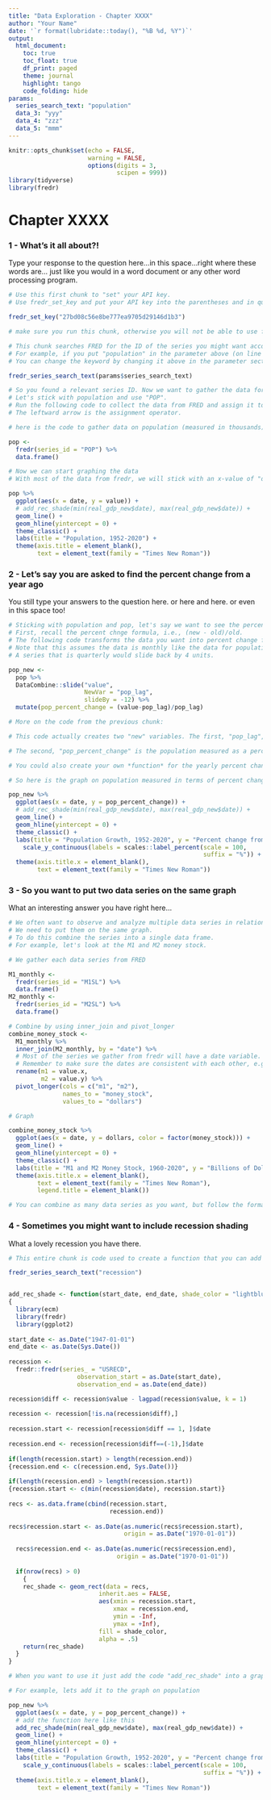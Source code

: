 ```yaml
---
title: "Data Exploration - Chapter XXXX"
author: "Your Name"
date: '`r format(lubridate::today(), "%B %d, %Y")`'
output: 
  html_document:
    toc: true
    toc_float: true
    df_print: paged
    theme: journal
    highlight: tango
    code_folding: hide
params:
  series_search_text: "population"
  data_3: "yyy"
  data_4: "zzz"
  data_5: "mmm"
---
```

```r
knitr::opts_chunk$set(echo = FALSE, 
                      warning = FALSE,
                      options(digits = 3, 
                              scipen = 999))
library(tidyverse)
library(fredr)
```

# Chapter XXXX 

### 1 - What's it all about?!

Type your response to the question here...in this space...right where these words are... just like you would in a word document or any other word processing program.

```r
# Use this first chunk to "set" your API key.
# Use fredr_set_key and put your API key into the parentheses and in quotation marks as shown. 

fredr_set_key("27bd08c56e8be777ea9705d29146d1b3")

# make sure you run this chunk, otherwise you will not be able to use fredr.
```

```r
# This chunk searches FRED for the ID of the series you might want according to a keyword you enter.
# For example, if you put "population" in the parameter above (on line 14), and then run this chunk, you will observe all of the data series that match.
# You can change the keyword by changing it above in the parameter section.

fredr_series_search_text(params$series_search_text)
```

```r
# So you found a relevant series ID. Now we want to gather the data for that series. 
# Let's stick with population and use "POP". 
# Run the following code to collect the data from FRED and assign it to a name related to that data. For example, I am going to assign "pop" the fredr code that collects the data on population and places it in a data frame.
# The leftward arrow is the assignment operator.

# here is the code to gather data on population (measured in thousands) in the United States

pop <- 
  fredr(series_id = "POP") %>% 
  data.frame()
```

```r
# Now we can start graphing the data
# With most of the data from fredr, we will stick with an x-value of "date" and a y-value of "value"

pop %>% 
  ggplot(aes(x = date, y = value)) +
  # add_rec_shade(min(real_gdp_new$date), max(real_gdp_new$date)) +
  geom_line() +
  geom_hline(yintercept = 0) +
  theme_classic() +
  labs(title = "Population, 1952-2020") +
  theme(axis.title = element_blank(),
        text = element_text(family = "Times New Roman"))
```

### 2 - Let's say you are asked to find the percent change from a year ago

You still type your answers to the question here. or here and here. or even in this space too!

```r
# Sticking with population and pop, let's say we want to see the percent change from a year ago of the population. 
# First, recall the percent chnge formula, i.e., (new - old)/old.
# The following code transforms the data you want into percent change from a year ago (assuming the data is monthly)
# Note that this assumes the data is monthly like the data for population. This is why the "slideBy" code is 12.
# A series that is quarterly would slide back by 4 units.

pop_new <-
  pop %>% 
  DataCombine::slide("value", 
                     NewVar = "pop_lag", 
                     slideBy = -12) %>% 
  mutate(pop_percent_change = (value-pop_lag)/pop_lag)
```

```r
# More on the code from the previous chunk:

# This code actually creates two "new" variables. The first, "pop_lag", is the population data lagged by some period of time---in this case it is one year (or 12 months).

# The second, "pop_percent_change" is the population measured as a percent change from a year ago.

# You could also create your own *function* for the yearly percent change---to simplify the process going forward---but I will leave this to you to figure out. For now, you can always copy and paste this code.
```

```r
# So here is the graph on population measured in terms of percent change from a year ago. 

pop_new %>% 
  ggplot(aes(x = date, y = pop_percent_change)) +
  # add_rec_shade(min(real_gdp_new$date), max(real_gdp_new$date)) +
  geom_line() +
  geom_hline(yintercept = 0) +
  theme_classic() +
  labs(title = "Population Growth, 1952-2020", y = "Percent change from a year ago") +
    scale_y_continuous(labels = scales::label_percent(scale = 100,
                                                      suffix = "%")) +
  theme(axis.title.x = element_blank(),
        text = element_text(family = "Times New Roman"))
```

### 3 - So you want to put two data series on the same graph

What an interesting answer you have right here...

```r
# We often want to observe and analyze multiple data series in relation to one another. 
# We need to put them on the same graph. 
# To do this combine the series into a single data frame.
# For example, let's look at the M1 and M2 money stock.

# We gather each data series from FRED

M1_monthly <- 
  fredr(series_id = "M1SL") %>% 
  data.frame()
M2_monthly <- 
  fredr(series_id = "M2SL") %>% 
  data.frame()

# Combine by using inner_join and pivot_longer
combine_money_stock <- 
  M1_monthly %>% 
  inner_join(M2_monthly, by = "date") %>% 
  # Most of the series we gather from fredr will have a date variable.
  # Remember to make sure the dates are consistent with each other, e.g., each series you combine should have the same units of measurement.
  rename(m1 = value.x,
         m2 = value.y) %>% 
  pivot_longer(cols = c("m1", "m2"),
               names_to = "money_stock",
               values_to = "dollars")

# Graph

combine_money_stock %>% 
  ggplot(aes(x = date, y = dollars, color = factor(money_stock))) +
  geom_line() +
  geom_hline(yintercept = 0) +
  theme_classic() +
  labs(title = "M1 and M2 Money Stock, 1960-2020", y = "Billions of Dollars") +
  theme(axis.title.x = element_blank(),
        text = element_text(family = "Times New Roman"), 
        legend.title = element_blank())

# You can combine as many data series as you want, but follow the format shown above.
```

### 4 - Sometimes you might want to include recession shading

What a lovely recession you have there.

```r
# This entire chunk is code used to create a function that you can add to a graph so it highlights when a recession begins and ends. 

fredr_series_search_text("recession")


add_rec_shade <- function(start_date, end_date, shade_color = "lightblue")
{
  library(ecm)
  library(fredr)
  library(ggplot2)
  
start_date <- as.Date("1947-01-01")
end_date <- as.Date(Sys.Date())
  
recession <- 
  fredr::fredr(series_ = "USRECD", 
                   observation_start = as.Date(start_date),
                   observation_end = as.Date(end_date))

recession$diff <- recession$value - lagpad(recession$value, k = 1)
  
recession <- recession[!is.na(recession$diff),]
  
recession.start <- recession[recession$diff == 1, ]$date
  
recession.end <- recession[recession$diff==(-1),]$date
  
if(length(recession.start) > length(recession.end))
{recession.end <- c(recession.end, Sys.Date())}
  
if(length(recession.end) > length(recession.start))
{recession.start <- c(min(recession$date), recession.start)}
  
recs <- as.data.frame(cbind(recession.start,
                            recession.end))
  
recs$recession.start <- as.Date(as.numeric(recs$recession.start), 
                                origin = as.Date("1970-01-01"))
  
  recs$recession.end <- as.Date(as.numeric(recs$recession.end), 
                              origin = as.Date("1970-01-01"))
  
  if(nrow(recs) > 0)
    {
    rec_shade <- geom_rect(data = recs, 
                         inherit.aes = FALSE,
                         aes(xmin = recession.start, 
                             xmax = recession.end,
                             ymin = -Inf, 
                             ymax = +Inf),
                         fill = shade_color, 
                         alpha = .5)
    return(rec_shade)
  }
}
```

```r
# When you want to use it just add the code "add_rec_shade" into a graphing chunk

# For example, lets add it to the graph on population

pop_new %>% 
  ggplot(aes(x = date, y = pop_percent_change)) +
  # add the function here like this
  add_rec_shade(min(real_gdp_new$date), max(real_gdp_new$date)) +
  geom_line() +
  geom_hline(yintercept = 0) +
  theme_classic() +
  labs(title = "Population Growth, 1952-2020", y = "Percent change from a year ago") +
    scale_y_continuous(labels = scales::label_percent(scale = 100,
                                                      suffix = "%")) +
  theme(axis.title.x = element_blank(),
        text = element_text(family = "Times New Roman"))
```
